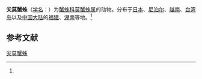 {{Speciesbox
| name = 尖莫蟹蛛
| status = 
| status_system = 
| image = 
| genus = Monaeses
| species = aciculus
| authority = (Simon, 1903)<ref name='id14551'>{{cite web| url =http://www.bioinfo.cn/db05/BjdwSpecies.php?action=view&id=14551| title =尖莫蟹蛛| work =《中国动物物种编目数据库》| publisher =中国科学院微生物研究所| author =中国科学院动物研究所| accessdate =2009-04-28| deadurl =yes| archiveurl =https://web.archive.org/web/20160305023014/http://www.bioinfo.cn/db05/BjdwSpecies.php?action=view&id=14551| archivedate =2016-03-05}}</ref>
}}

'''尖莫蟹蛛'''（[[学名|学名]]：{{lang|la|''Monaeses aciculus''}}）为[[蟹蛛科|蟹蛛科]][[莫蟹蛛属|莫蟹蛛属]]的动物。分布于[[日本|日本]]、[[尼泊尔|尼泊尔]]、[[越南|越南]]、[[台湾岛|台湾岛]]以及[[中国大陆|中国大陆]]的[[福建|福建]]、[[湖南|湖南]]等地。<ref name='id14551'/>

== 参考文献 ==
{{reflist}}

{{Wikispecies|Monaeses aciculus}}
{{Taxonbar|from=Q2536925}}

[[Category:莫蟹蛛属|尖莫蟹蛛]]


{{蜘蛛小作品}}